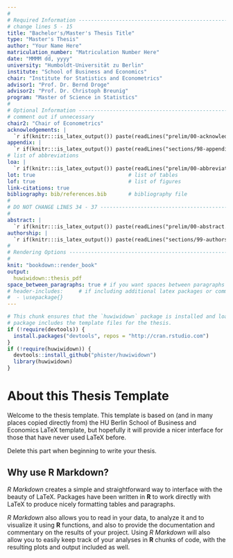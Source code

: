 ```yaml
---
#
# Required Information --------------------------------------------------------
# change lines 5 - 15
title: "Bachelor's/Master's Thesis Title"
type: "Master's Thesis"
author: "Your Name Here"
matriculation_number: "Matriculation Number Here"
date: "MMMM dd, yyyy"
university: "Humboldt-Universität zu Berlin"
institute: "School of Business and Economics" 
chair: "Institute for Statistics and Econometrics"
advisor1: "Prof. Dr. Bernd Droge"
advisor2: "Prof. Dr. Christoph Breunig"            
program: "Master of Science in Statistics"
#
# Optional Information --------------------------------------------------------
# comment out if unnecessary
chair2: "Chair of Econometrics"
acknowledgements: |  
  `r if(knitr:::is_latex_output()) paste(readLines("prelim/00-acknowledgements.Rmd"), collapse = '\n  ')`
appendix: |  
  `r if(knitr:::is_latex_output()) paste(readLines("sections/98-appendix.Rmd"), collapse = '\n  ')`
# list of abbreviations
loa: |  
  `r if(knitr:::is_latex_output()) paste(readLines("prelim/00-abbreviations.Rmd"), collapse = '\n  ')`       
lot: true                              # list of tables
lof: true                              # list of figures
link-citations: true
bibliography: bib/references.bib       # bibliography file
#
# DO NOT CHANGE LINES 34 - 37 -------------------------------------------------
# 
abstract: |  
  `r if(knitr:::is_latex_output()) paste(readLines("prelim/00-abstract.Rmd"), collapse = '\n  ')`
authorship: |  
  `r if(knitr:::is_latex_output()) paste(readLines("sections/99-authorship.Rmd"), collapse = '\n  ')`
#
# Rendering Options -----------------------------------------------------------
#
knit: "bookdown::render_book"
output: 
  huwiwidown::thesis_pdf
space_between_paragraphs: true # if you want spaces between paragraphs
# header-includes:     # if including additional latex packages or commands
#  - \usepackage{}  
---
```


<!--
Above is the YAML (YAML Ain't Markup Language) header that includes a lot of
metadata used to produce the document.  Be careful with spacing in this header!
If you'd like to include a comment that won't be produced in your resulting file
enclose it in a block like this.
-->

<!--
If you receive a duplicate label error after knitting, make sure to delete the
index.Rmd file and then knit again.
-->

```r
# This chunk ensures that the `huwiwidown` package is installed and loaded. This
# package includes the template files for the thesis.
if (!require(devtools)) {
  install.packages("devtools", repos = "http://cran.rstudio.com")
}
if (!require(huwiwidown)) {
  devtools::install_github("phister/huwiwidown")
  library(huwiwidown)
}
```

<!-- 
The {.unnumbered} option here means that the introduction will be "Section  0."
You can also use {-} for no numbers on section. 
-->

# About this Thesis Template {-}

Welcome to the thesis template. This template is based on (and in many places 
copied directly from) the HU Berlin School of Business and Economics LaTeX 
template, but hopefully it will provide a nicer interface for those that have
never used LaTeX before. 

Delete this part when beginning to write your thesis.

## Why use R Markdown? {-}

_R Markdown_ creates a simple and straightforward way to interface with the
beauty of LaTeX. Packages have been written in **R** to work directly with LaTeX
to produce nicely formatting tables and paragraphs. 

_R Markdown_ also allows you to read in your data, to analyze it and to
visualize it using **R** functions, and also to provide the documentation and
commentary on the results of your project. Using _R Markdown_ will also allow
you to easily keep track of your analyses in **R** chunks of code, with the 
resulting plots and output included as well.

<!-- The $body$ starts here! -->